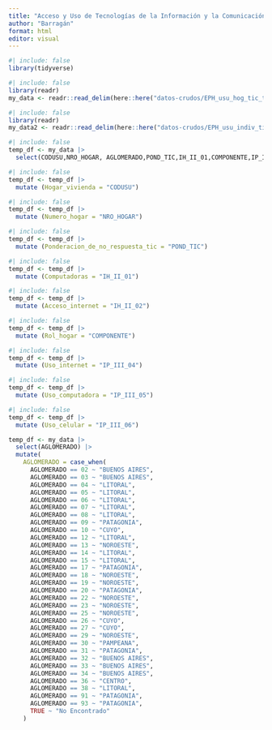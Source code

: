 ```yaml
---
title: "Acceso y Uso de Tecnologías de la Información y la Comunicación Barragán"
author: "Barragán"
format: html
editor: visual
---
```


```r
#| include: false
library(tidyverse)
```

```r
#| include: false
library(readr)
my_data <- readr::read_delim(here::here("datos-crudos/EPH_usu_hog_tic_t423[1].txt"))
```

```r
#| include: false
library(readr)
my_data2 <- readr::read_delim(here::here("datos-crudos/EPH_usu_indiv_tic_t423[1].txt"))
```

```r
#| include: false
temp_df <- my_data |> 
  select(CODUSU,NRO_HOGAR, AGLOMERADO,POND_TIC,IH_II_01,COMPONENTE,IP_III_04,IP_III_05,IP_III_06)
```

```r
#| include: false
temp_df <- temp_df |> 
  mutate (Hogar_vivienda = "CODUSU")
```

```r
#| include: false
temp_df <- temp_df |> 
  mutate (Numero_hogar = "NRO_HOGAR")
```

```r
#| include: false
temp_df <- temp_df |> 
  mutate (Ponderacion_de_no_respuesta_tic = "POND_TIC")
```

```r
#| include: false
temp_df <- temp_df |> 
  mutate (Computadoras = "IH_II_01")
```

```r
#| include: false
temp_df <- temp_df |> 
  mutate (Acceso_internet = "IH_II_02")
```

```r
#| include: false
temp_df <- temp_df |> 
  mutate (Rol_hogar = "COMPONENTE")
```

```r
#| include: false
temp_df <- temp_df |> 
  mutate (Uso_internet = "IP_III_04")
```

```r
#| include: false
temp_df <- temp_df |> 
  mutate (Uso_computadora = "IP_III_05")
```

```r
#| include: false
temp_df <- temp_df |> 
  mutate (Uso_celular = "IP_III_06")
```

```r
temp_df <- my_data |>
  select(AGLOMERADO) |>
  mutate(
    AGLOMERADO = case_when(
      AGLOMERADO == 02 ~ "BUENOS AIRES",
      AGLOMERADO == 03 ~ "BUENOS AIRES",
      AGLOMERADO == 04 ~ "LITORAL",
      AGLOMERADO == 05 ~ "LITORAL",
      AGLOMERADO == 06 ~ "LITORAL",
      AGLOMERADO == 07 ~ "LITORAL",
      AGLOMERADO == 08 ~ "LITORAL",
      AGLOMERADO == 09 ~ "PATAGONIA",
      AGLOMERADO == 10 ~ "CUYO",
      AGLOMERADO == 12 ~ "LITORAL",
      AGLOMERADO == 13 ~ "NOROESTE",
      AGLOMERADO == 14 ~ "LITORAL",
      AGLOMERADO == 15 ~ "LITORAL",
      AGLOMERADO == 17 ~ "PATAGONIA",
      AGLOMERADO == 18 ~ "NOROESTE",
      AGLOMERADO == 19 ~ "NOROESTE",
      AGLOMERADO == 20 ~ "PATAGONIA",
      AGLOMERADO == 22 ~ "NOROESTE",
      AGLOMERADO == 23 ~ "NOROESTE",
      AGLOMERADO == 25 ~ "NOROESTE",
      AGLOMERADO == 26 ~ "CUYO",
      AGLOMERADO == 27 ~ "CUYO",
      AGLOMERADO == 29 ~ "NOROESTE",
      AGLOMERADO == 30 ~ "PAMPEANA",
      AGLOMERADO == 31 ~ "PATAGONIA",
      AGLOMERADO == 32 ~ "BUENOS AIRES",
      AGLOMERADO == 33 ~ "BUENOS AIRES",
      AGLOMERADO == 34 ~ "BUENOS AIRES",
      AGLOMERADO == 36 ~ "CENTRO",
      AGLOMERADO == 38 ~ "LITORAL",
      AGLOMERADO == 91 ~ "PATAGONIA",
      AGLOMERADO == 93 ~ "PATAGONIA",
      TRUE ~ "No Encontrado"
    )
```
